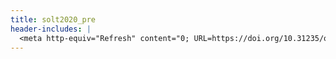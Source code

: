 ```yaml
---
title: solt2020_pre
header-includes: |
  <meta http-equiv="Refresh" content="0; URL=https://doi.org/10.31235/osf.io/mwnje">
---
```

